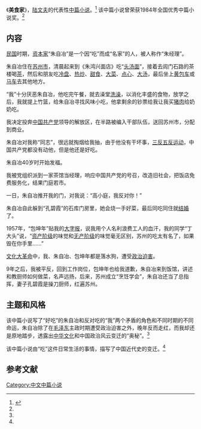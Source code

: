 {{otheruses|subject=陆文夫的中篇小说《美食家》|other=其他同名条目|美食家}}

《'''美食家'''》，[[陆文夫|陆文夫]]的代表性[[中篇小说|中篇小说]]。<ref name="panda">{{cite book |author=陈卫 |title=《中国文学名著导读本》|date=2000-09-01 |publisher=广西人民出版社 |location=南宁市 |pages=218-221 |isbn=7-219-04219-1}}</ref>
该中篇小说曾荣获1984年全国优秀中篇小说奖。<ref name="panda"/>

==内容==
[[中华民国|民国]]时期，[[资本家|资本家]]“朱自冶”是一个因“吃”而成“名家”的人，被人称作“朱经理”。

朱自冶住在[[苏州市|苏州市]]，清晨起来到《朱鸿兴面店》吃“[[面条|头汤面]]”，接着去闾门石路的茶楼喝[[茶|茶]]，然后和朋友吃[[冷盘|冷盘]]、[[热炒|热炒]]、[[甜食|甜食]]、[[菜|大菜]]、[[点心|点心]]、[[汤|大汤]]，最后坐上[[黄包车|黄包车]]或[[马车|马车]]去其他地方。

“我”十分厌恶朱自冶，他吃完午餐，就去澡堂[[洗澡|洗澡]]，以消化丰盛的食物，放学之后，我就提上竹篮，给朱自冶寻找风味小吃，他拿剩余的钞票给我让我买[[猪肉|猪肉]]给奶奶吃。

我决定投奔[[中国共产党|中国共产党]]领导的解放区，在半路被编入干部队伍，送回苏州市，分配到商业。

朱自冶对我称“同志”，很远就掏烟给我抽，由于他没有干坏事，[[三反五反运动|三反五反运动]]，中国共产党都没有动他，但是他还是好吃。

朱自冶40岁时开始发福。

我被党组织派到一家茶馆当经理，响应中国共产党的号召，改造旧社会，把饭店免费服务化，结果门庭若市。

一日，朱自冶推开我的门，对我说：“高小庭，我反对你！”

朱自冶自此躲到“孔碧霞”的石库门房里，她会烧一手好菜，最后同吃同住就[[结婚|结婚]]了。

1957年，“包坤年”贴我的[[大字报|大字报]]，说我用个人名利浪费工人的血汗，我的同学“丁大头”说，“[[资产阶级|资产阶级]]的味觉和[[无产阶级|无产阶级]]的味觉毫无区别，苏州的吃太有名了，如果毁在你手里……”

[[文化大革命|文化大革命]]中，我、朱自冶、包坤年都是落水狗，遭受[[政治迫害|政治迫害]]。

9年之后，我被平反，回到工作岗位，包坤年也给我道歉，朱自冶来到饭馆，讲述和教厨师如何做菜，名声远扬，后来，苏州成立“烹饪学会”，朱自冶还当了总指挥，妻子孔碧霞是操刀厨师，红遍苏州。

==主题和风格==
该中篇小说写了“好吃”的朱自冶和反对吃的“我”两个矛盾的角色和不同时期的不同命运，朱自冶除了在[[毛泽东|毛泽东]]主政时期遭受政治迫害之外，晚年反而走红，而我却还是原地踏步，透露出[[中华文化|中华文化]]和中国政治风云变迁的“奥秘”。<ref name="panda"/>

该中篇小说由“吃”这件日常生活的事情，描写了中国近代史的变迁。<ref name="panda"/>

==参考文献==
{{reflist}}

{{DEFAULTSORT:M美}}
[[Category:中文中篇小说|Category:中文中篇小说]]